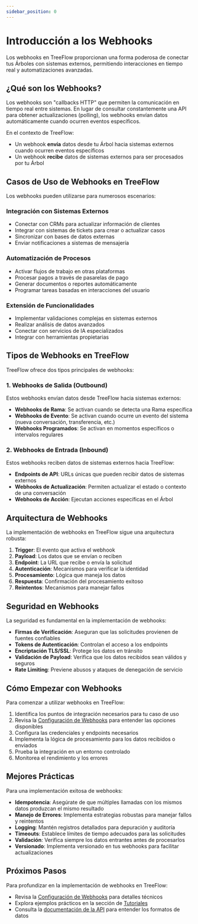 ```yaml
---
sidebar_position: 0
---
```


# Introducción a los Webhooks

Los webhooks en TreeFlow proporcionan una forma poderosa de conectar tus Árboles con sistemas externos, permitiendo interacciones en tiempo real y automatizaciones avanzadas.

## ¿Qué son los Webhooks?

Los webhooks son "callbacks HTTP" que permiten la comunicación en tiempo real entre sistemas. En lugar de consultar constantemente una API para obtener actualizaciones (polling), los webhooks envían datos automáticamente cuando ocurren eventos específicos.

En el contexto de TreeFlow:

- Un webhook **envía** datos desde tu Árbol hacia sistemas externos cuando ocurren eventos específicos
- Un webhook **recibe** datos de sistemas externos para ser procesados por tu Árbol

## Casos de Uso de Webhooks en TreeFlow

Los webhooks pueden utilizarse para numerosos escenarios:

### Integración con Sistemas Externos

- Conectar con CRMs para actualizar información de clientes
- Integrar con sistemas de tickets para crear o actualizar casos
- Sincronizar con bases de datos externas
- Enviar notificaciones a sistemas de mensajería

### Automatización de Procesos

- Activar flujos de trabajo en otras plataformas
- Procesar pagos a través de pasarelas de pago
- Generar documentos o reportes automáticamente
- Programar tareas basadas en interacciones del usuario

### Extensión de Funcionalidades

- Implementar validaciones complejas en sistemas externos
- Realizar análisis de datos avanzados
- Conectar con servicios de IA especializados
- Integrar con herramientas propietarias

## Tipos de Webhooks en TreeFlow

TreeFlow ofrece dos tipos principales de webhooks:

### 1. Webhooks de Salida (Outbound)

Estos webhooks envían datos desde TreeFlow hacia sistemas externos:

- **Webhooks de Rama**: Se activan cuando se detecta una Rama específica
- **Webhooks de Evento**: Se activan cuando ocurre un evento del sistema (nueva conversación, transferencia, etc.)
- **Webhooks Programados**: Se activan en momentos específicos o intervalos regulares

### 2. Webhooks de Entrada (Inbound)

Estos webhooks reciben datos de sistemas externos hacia TreeFlow:

- **Endpoints de API**: URLs únicas que pueden recibir datos de sistemas externos
- **Webhooks de Actualización**: Permiten actualizar el estado o contexto de una conversación
- **Webhooks de Acción**: Ejecutan acciones específicas en el Árbol

## Arquitectura de Webhooks

La implementación de webhooks en TreeFlow sigue una arquitectura robusta:

1. **Trigger**: El evento que activa el webhook
2. **Payload**: Los datos que se envían o reciben
3. **Endpoint**: La URL que recibe o envía la solicitud
4. **Autenticación**: Mecanismos para verificar la identidad
5. **Procesamiento**: Lógica que maneja los datos
6. **Respuesta**: Confirmación del procesamiento exitoso
7. **Reintentos**: Mecanismos para manejar fallos

## Seguridad en Webhooks

La seguridad es fundamental en la implementación de webhooks:

- **Firmas de Verificación**: Aseguran que las solicitudes provienen de fuentes confiables
- **Tokens de Autenticación**: Controlan el acceso a los endpoints
- **Encriptación TLS/SSL**: Protege los datos en tránsito
- **Validación de Payload**: Verifica que los datos recibidos sean válidos y seguros
- **Rate Limiting**: Previene abusos y ataques de denegación de servicio

## Cómo Empezar con Webhooks

Para comenzar a utilizar webhooks en TreeFlow:

1. Identifica los puntos de integración necesarios para tu caso de uso
2. Revisa la [Configuración de Webhooks](/docs/Webhooks/ConfiguracionWebhooks) para entender las opciones disponibles
3. Configura las credenciales y endpoints necesarios
4. Implementa la lógica de procesamiento para los datos recibidos o enviados
5. Prueba la integración en un entorno controlado
6. Monitorea el rendimiento y los errores

## Mejores Prácticas

Para una implementación exitosa de webhooks:

- **Idempotencia**: Asegúrate de que múltiples llamadas con los mismos datos produzcan el mismo resultado
- **Manejo de Errores**: Implementa estrategias robustas para manejar fallos y reintentos
- **Logging**: Mantén registros detallados para depuración y auditoría
- **Timeouts**: Establece límites de tiempo adecuados para las solicitudes
- **Validación**: Verifica siempre los datos entrantes antes de procesarlos
- **Versionado**: Implementa versionado en tus webhooks para facilitar actualizaciones

## Próximos Pasos

Para profundizar en la implementación de webhooks en TreeFlow:

- Revisa la [Configuración de Webhooks](/docs/Webhooks/ConfiguracionWebhooks) para detalles técnicos
- Explora ejemplos prácticos en la sección de [Tutoriales](/docs/Tutoriales)
- Consulta la [documentación de la API](/docs/Avanzado/API) para entender los formatos de datos
